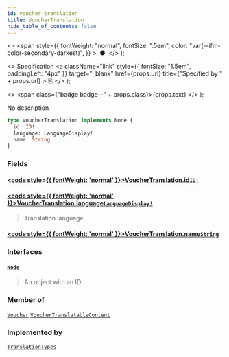 ```yaml
---
id: voucher-translation
title: VoucherTranslation
hide_table_of_contents: false
---
```


  <>
    <span
      style={{
        fontWeight: "normal",
        fontSize: ".5em",
        color: "var(--ifm-color-secondary-darkest)",
      }}
    >
      &nbsp;●&nbsp;
    </span>
  </>
);

  <>
    Specification
    <a
      className="link"
      style={{ fontSize: "1.5em", paddingLeft: "4px" }}
      target="\_blank"
      href={props.url}
      title={"Specified by " + props.url}
    >
      ⎘
    </a>
  </>
);

  <>
    <span class={"badge badge--" + props.class}>{props.text}</span>
  </>
);

No description

```graphql
type VoucherTranslation implements Node {
  id: ID!
  language: LanguageDisplay!
  name: String
}
```

### Fields

#### [<code style={{ fontWeight: 'normal' }}>VoucherTranslation.<b>id</b></code>](#)<Bullet />[`ID!`](../../../developer/api-reference/scalars/id) <Badge class="secondary" text="non-null"/> <Badge class="secondary" text="scalar"/>

>

#### [<code style={{ fontWeight: 'normal' }}>VoucherTranslation.<b>language</b></code>](#)<Bullet />[`LanguageDisplay!`](../../../developer/api-reference/objects/language-display) <Badge class="secondary" text="non-null"/> <Badge class="secondary" text="object"/>

> Translation language.

#### [<code style={{ fontWeight: 'normal' }}>VoucherTranslation.<b>name</b></code>](#)<Bullet />[`String`](../../../developer/api-reference/scalars/string) <Badge class="secondary" text="scalar"/>

>

### Interfaces

#### [`Node`](../../../developer/api-reference/interfaces/node) <Badge class="secondary" text="interface"/>

> An object with an ID

### Member of

[`Voucher`](../../../developer/api-reference/objects/voucher) <Badge class="secondary" text="object"/><Bullet />[`VoucherTranslatableContent`](../../../developer/api-reference/objects/voucher-translatable-content) <Badge class="secondary" text="object"/>

### Implemented by

[`TranslationTypes`](../../../developer/api-reference/unions/translation-types) <Badge class="secondary" text="union"/>
